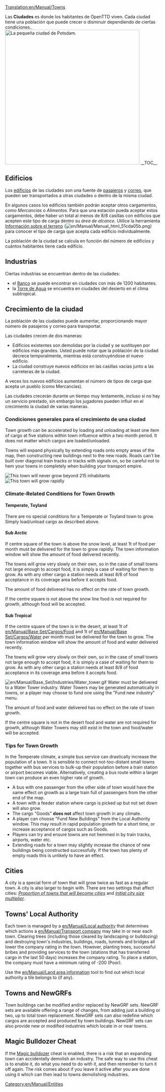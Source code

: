 [[Translation:en/Manual/Towns]]
{{es/Traducción|origen=Town}}

{{es/Manual/Tabla de contenido}}
Las '''Ciudades''' es donde los habitantes de OpenTTD viven. Cada ciudad tiene una población que puede crecer o disminuir dependiendo de ciertas condiciones..
[[File:en/Manual/Base Set/Cargos/Town.png|left|thumb|436px|La pequeña ciudad de Potsdam.]]
__TOC__{{en/-}}
==Edificios==
Los [[es/Archive/Manual/Edificio|edificios]] de las ciudades son una fuente de [[es/Manual/Base Set/Cargos/Pasajeros|pasajeros]] y [[es/Manual/Base Set/Cargos/Correo|correo]], que pueden ser transportados a otras ciudades o dentro de la misma ciudad.

En algunos casos los edificios también podrán aceptar otros cargamentos, como ''Mercancías'' o ''Alimentos''. Para que una estación pueda aceptar estos cargamentos, debe haber un total al menos de 8/8 casillas con edificios que acepten este tipo de carga dentro su ''área de alcance''. Utilice la herramienta [[es/Información sobre el terreno|Información sobre el terreno]] ([[File:en/Manual/Manual html 51cda05b.png]]) para conocer el tipo de carga que acepta cada edificio individualmente.

La población de la ciudad se calcula en función del número de edificios y cuántos habitantes tiene cada edificio.

==Industrias==
Ciertas industrias se encuentran dentro de las ciudades:
* el [[es/Manual/Base Set/Industries/Banco|Banco]] se puede encontrar en ciudades con más de 1200 habitantes.
* la [[es/Torre de Agua|Torre de Agua]] se encuentra en ciudades del desierto en el clima subtropical.

==Crecimiento de la ciudad==
La población de las ciudades puede aumentar, proporcionando mayor número de pasajeros y correo para transportar.

Las ciudades crecen de dos maneras:
* Edificios existentes son demolidas por la ciudad y se sustituyen por edificios más grandes. Usted puede notar que la población de la ciudad decrece temporalmente, mientras está construyéndose el nuevo edificio.
* La ciudad construye nuevos edificios en las casillas vacías junto a las carreteras de la ciudad.

A veces los nuevos edificios aumentan el número de tipos de carga que acepta un pueblo (como Mercancías).

Las ciudades crecerán durante un tiempo muy lentamente, incluso si no hay un servicio prestado, sin embargo los jugadores pueden influir en el crecimiento la ciudad de varias maneras.

===Condiciones generales para el crecimiento de una ciudad===
{{es/Pendiente de traducción}}

Town growth can be accelerated by loading and unloading at least one item of cargo at five stations within town influence within a two month period.  It does not matter which cargos are loaded/unloaded.

Towns will expand physically by extending roads onto empty areas of the map, then constructing new buildings next to the new roads.  Roads can't be built over diagonal train tracks or tracks with signals on, so be careful not to hem your towns in completely when building your transport empire.

[[File:en/Manual/Town-nogrow.png|frame|left|This town will never grow beyond 215 inhabitants]]
[[File:en/Manual/Town-grow.png|frame|right|This town will grow rapidly]]
<br clear="all" />

===Climate-Related Conditions for Town Growth===
====Temperate, Toyland====
There are no special conditions for a Temperate or Toyland town to grow.  Simply load/unload cargo as described above.

====Sub Arctic====
If centre square of the town is above the snow level, at least 1t of food per month must be delivered for the town to grow rapidly.  The town information window will show the amount of food delivered recently.

The towns will grow very slowly on their own, so in the case of small towns not large enough to accept food, it is simply a case of waiting for them to grow. As with any other cargo a station needs at least 8/8 of food acceptance in its coverage area before it accepts food.

The amount of food delivered has no effect on the rate of town growth.

If the centre square is not above the snow line food is not required for growth, although food will be accepted. 

====Sub Tropical==== 
If the centre square of the town is in the desert, at least 1t of [[en/Manual/Base Set/Cargos/Food]] and 1t of [[en/Manual/Base Set/Cargos/Water]] per month must be delivered for the town to grow.  The town information window will show the amount of food and water delivered recently.

The towns will grow very slowly on their own, so in the case of small towns not large enough to accept food, it is simply a case of waiting for them to grow. As with any other cargo a station needs at least 8/8 of food acceptance in its coverage area before it accepts food.

[[File:en/Manual/Base Set/Industries/Water tower.gif|right]]
Water must be delivered to a Water Tower industry. Water Towers may be generated automatically in towns, or a player may choose to fund one using the "Fund new industry" menu.

The amount of food and water delivered has no effect on the rate of town growth.

If the centre square is not in the desert food and water are not required for growth, although Water Towers may still exist in the town and food/water will be accepted. 

===Tips for Town Growth===
In the Temperate climate, a simple bus service can drastically increase the population of a town. It is sensible to connect not-too-distant small towns together with bus services to bulk-up their population before a train station or airport becomes viable. Alternatively, creating a bus route within a larger town can produce an even higher rate of growth. 

* A bus with one passenger from the other side of town would have the same effect on growth as a large train full of passengers from the other end of the map.  
* A town with a feeder station where cargo is picked up but not set down will also grow.
* The cargo "Goods" '''does not''' affect town growth in any climate.
* A player can choose "Fund New Buildings" from the Local Authority window.  This may result in rapid population growth for a short time, or increase acceptance of cargos such as Goods.
* Players can try and ensure towns are not hemmed in by train tracks, airports, water etc.
* Extending roads for a town may slightly increase the chance of new buildings being constructed successfully.  If the town has plenty of empty roads this is unlikely to have an effect.

==Cities==
A city is a special form of town that will grow twice as fast as a regular town. A city is also larger to begin with. There are two settings that affect cities: ''[[en/Archive/Manual/Settings/Advanced Settings/Economy#proportion-of-towns-that-will-become-cities|Proportion of towns that will become cities]]'' and ''[[en/Archive/Manual/Settings/Advanced Settings/Economy#initial-city-size-multiplier|Initial city size multiplier]]''.

==Towns' Local Authority==
Each town is managed by a [[en/Manual/Local authority]] that determines which actions a [[en/Manual/Transport company]] may take in or near each town. Clearing trees  (including those cleared by landscaping or bulldozing) and destroying town's industries, buildings, roads, tunnels and bridges all lower the company rating in the town. However, planting trees, successful bribes and providing services to the town (stations that has transferred cargo in the last 50 days) increases the company rating. To place a station, the company must have a minimum rating of -200 (Poor).

Use the [[en/Manual/Land area information]] tool to find out which local authority a tile belongs to (if any).

==Towns and NewGRFs==
Town buildings can be modified and/or replaced by NewGRF sets.  NewGRF sets are available offering a range of changes, from adding just a building or two, up to total town replacement.  NewGRF sets can also redefine which cargos are accepted and produced by town buildings.  NewGRF sets can also provide new or modified industries which locate in or near towns.

==Magic Bulldozer Cheat==
If the [[en/Manual/Cheats#magic-bulldozer|Magic bulldozer]] cheat is enabled, there is a risk that an expanding town can accidentally demolish an industry. The safe way to use this cheat is to enable it, do what you need to do with it, and then remember to turn it off again. The risk comes about if you leave it active after you are done using it which can then lead to towns demolishing industries.

[[Category:en/Manual/Entities]]